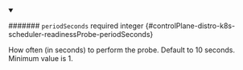
<details className="config-field" data-expandable="false" open>
<summary>

####### `periodSeconds` <span className="config-field-required" data-required="false">required</span> <span className="config-field-type">integer</span> <span className="config-field-default"></span> <span className="config-field-enum"></span> {#controlPlane-distro-k8s-scheduler-readinessProbe-periodSeconds}

How often (in seconds) to perform the probe.
Default to 10 seconds. Minimum value is 1.

</summary>



</details>
